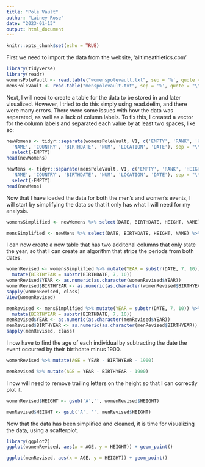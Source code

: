 ```yaml
---
title: "Pole Vault"
author: "Lainey Rose"
date: "2023-01-13"
output: html_document
---
```


```r
knitr::opts_chunk$set(echo = TRUE)
```

First we need to import the data from the website, 'alltimeathletics.com'

```r
library(tidyverse)
library(readr)
womensPoleVault <- read.table("womenspolevault.txt", sep = '%', quote = "\"")
mensPoleVault <- read.table("menspolevault.txt", sep = '%', quote = "\"")
```
Next, I will need to create a table for the data to be stored in and later visualized. However, I tried to do this simply using read.delim, and there were many errors. There were some issues with how the data was separated, as well as a lack of column labels. To fix this, I created a vector for the column labels and separated each value by at least two spaces, like so:

```r
newWomens <- tidyr::separate(womensPoleVault, V1, c('EMPTY', 'RANK', 'HEIGHT', 
  'NAME', 'COUNTRY', 'BIRTHDATE', 'NUM', 'LOCATION', 'DATE'), sep = "\\s{2,}", ) %>%
  select(-EMPTY)
head(newWomens)

newMens <- tidyr::separate(mensPoleVault, V1, c('EMPTY', 'RANK', 'HEIGHT', 
  'NAME', 'COUNTRY', 'BIRTHDATE', 'NUM', 'LOCATION', 'DATE'), sep = "\\s{2,}", ) %>%
  select(-EMPTY)
head(newMens)
```

Now that I have loaded the data for both the men's and women's events, I will start by simplifying the data so that it only has what I will need for my analysis.

```r
womensSimplified <- newWomens %>% select(DATE, BIRTHDATE, HEIGHT, NAME) %>% drop_na(DATE, BIRTHDATE, HEIGHT, NAME)

mensSimplified <- newMens %>% select(DATE, BIRTHDATE, HEIGHT, NAME) %>% drop_na(DATE, BIRTHDATE, HEIGHT, NAME) 
```

I can now create a new table that has two additonal columns that only state the year, so that I can create an algorithm that strips the periods from both dates. 

```r
womenRevised <- womensSimplified %>% mutate(YEAR = substr(DATE, 7, 10)) %>% 
  mutate(BIRTHYEAR = substr(BIRTHDATE, 7, 10))
womenRevised$YEAR <- as.numeric(as.character(womenRevised$YEAR))
womenRevised$BIRTHYEAR <- as.numeric(as.character(womenRevised$BIRTHYEAR))
sapply(womenRevised, class)
View(womenRevised)

menRevised <- mensSimplified %>% mutate(YEAR = substr(DATE, 7, 10)) %>% 
  mutate(BIRTHYEAR = substr(BIRTHDATE, 7, 10))
menRevised$YEAR <- as.numeric(as.character(menRevised$YEAR))
menRevised$BIRTHYEAR <- as.numeric(as.character(menRevised$BIRTHYEAR))
sapply(menRevised, class)

```
I now have to find the age of each individual by subtracting the date the event occurred by their birthdate minus 1900.

```r
womenRevised %>% mutate(AGE = YEAR - BIRTHYEAR - 1900)

menRevised %>% mutate(AGE = YEAR - BIRTHYEAR - 1900)
```

I now will need to remove trailing letters on the height so that I can correctly plot it.

```r
womenRevised$HEIGHT <- gsub('A','', womenRevised$HEIGHT)

menRevised$HEIGHT <- gsub('A', '', menRevised$HEIGHT)
```


Now that the data has been simplified and cleaned, it is time for visualizing the data, using a scatterplot.

```r
library(ggplot2)
ggplot(womenRevised, aes(x = AGE, y = HEIGHT)) + geom_point()

ggplot(menRevised, aes(x = AGE, y = HEIGHT)) + geom_point()

```


